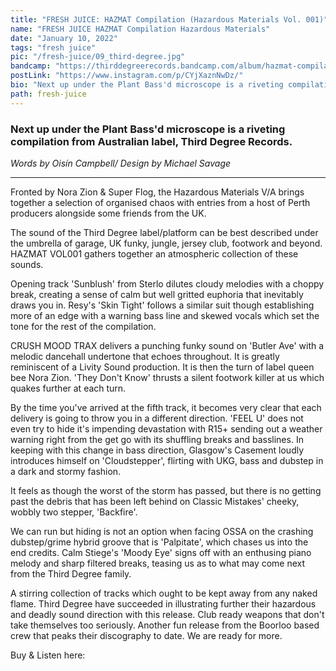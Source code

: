 ---
title: "FRESH JUICE: HAZMAT Compilation (Hazardous Materials Vol. 001)"
name: "FRESH JUICE HAZMAT Compilation Hazardous Materials"
date: "January 10, 2022"
tags: "fresh juice"
pic: "/fresh-juice/09_third-degree.jpg"
bandcamp: "https://thirddegreerecords.bandcamp.com/album/hazmat-compilation-hazardous-materials-vol-001"
postLink: "https://www.instagram.com/p/CYjXaznNwDz/"
bio: "Next up under the Plant Bass'd microscope is a riveting compilation from Australian label, Third Degree Records."
path: fresh-juice
---

### Next up under the Plant Bass'd microscope is a riveting compilation from Australian label, Third Degree Records.

<Picture
  src="/fresh-juice/09_hazmat-album-art.jpg"
  alt="third degree hazmat album art"
  size={1200}
/>

<p className="smallText">
  <i>Words by Oisín Campbell/ Design by Michael Savage</i>
</p>

<hr />

Fronted by Nora Zion & Super Flog, the Hazardous Materials V/A brings together a selection of organised chaos with entries from a host of Perth producers alongside some friends from the UK.

The sound of the Third Degree label/platform can be best described under the umbrella of garage, UK funky, jungle, jersey club, footwork and beyond. HAZMAT VOL001 gathers together an atmospheric collection of these sounds.

Opening track 'Sunblush' from Sterlo dilutes cloudy melodies with a choppy break, creating a sense of calm but well gritted euphoria that inevitably draws you in. Resy's 'Skin Tight' follows a similar suit though establishing more of an edge with a warning bass line and skewed vocals which set the tone for the rest of the compilation.

CRUSH MOOD TRAX delivers a punching funky sound on 'Butler Ave' with a melodic dancehall undertone that echoes throughout. It is greatly reminiscent of a Livity Sound production. It is then the turn of label queen bee Nora Zion. 'They Don't Know' thrusts a silent footwork killer at us which quakes further at each turn.

<Picture
  src="/fresh-juice/09_third-degree-sign.jpg"
  alt="third degree hazmat triangular sign"
  size={1200}
/>

By the time you've arrived at the fifth track, it becomes very clear that each delivery is going to throw you in a different direction. 'FEEL U' does not even try to hide it's impending devastation with R15+ sending out a weather warning right from the get go with its shuffling breaks and basslines. In keeping with this change in bass direction, Glasgow's Casement loudly introduces himself on 'Cloudstepper', flirting with UKG, bass and dubstep in a dark and stormy fashion.

It feels as though the worst of the storm has passed, but there is no getting past the debris that has been left behind on Classic Mistakes' cheeky, wobbly two stepper, 'Backfire'.

We can run but hiding is not an option when facing OSSA on the crashing dubstep/grime hybrid groove that is 'Palpitate', which chases us into the end credits. Calm Stiege's 'Moody Eye' signs off with an enthusing piano melody and sharp filtered breaks, teasing us as to what may come next from the Third Degree family.

A stirring collection of tracks which ought to be kept away from any naked flame. Third Degree have succeeded in illustrating further their hazardous and deadly sound direction with this release. Club ready weapons that don't take themselves too seriously. Another fun release from the Boorloo based crew that peaks their discography to date. We are ready for more.

Buy & Listen here: <HoverLink url="thirddegreerecords.bandcamp.com/album/hazmat-compilation-hazardous-materials-vol-001" external inline />
